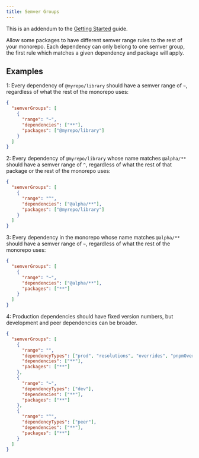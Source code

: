 ```yaml
---
title: Semver Groups
---
```


This is an addendum to the [Getting Started](/synopkg/guide/getting-started) guide.

Allow some packages to have different semver range rules to the rest of your monorepo. Each dependency can only belong to one semver group, the first rule which matches a given dependency and package will apply.

## Examples

1: Every dependency of `@myrepo/library` should have a semver range of `~`, regardless of what the rest of the monorepo uses:

```json title=".synopkgrc"
{
  "semverGroups": [
    {
      "range": "~",
      "dependencies": ["**"],
      "packages": ["@myrepo/library"]
    }
  ]
}
```

2: Every dependency of `@myrepo/library` whose name matches `@alpha/**` should have a semver range of `^`, regardless of what the rest of that package or the rest of the monorepo uses:

```json title=".synopkgrc"
{
  "semverGroups": [
    {
      "range": "^",
      "dependencies": ["@alpha/**"],
      "packages": ["@myrepo/library"]
    }
  ]
}
```

3: Every dependency in the monorepo whose name matches `@alpha/**` should have a semver range of `~`, regardless of what the rest of the monorepo uses:

```json title=".synopkgrc"
{
  "semverGroups": [
    {
      "range": "~",
      "dependencies": ["@alpha/**"],
      "packages": ["**"]
    }
  ]
}
```

4: Production dependencies should have fixed version numbers, but development and peer dependencies can be broader.

```json title=".synopkgrc"
{
  "semverGroups": [
    {
      "range": "",
      "dependencyTypes": ["prod", "resolutions", "overrides", "pnpmOverrides", "local"],
      "dependencies": ["**"],
      "packages": ["**"]
    },
    {
      "range": "~",
      "dependencyTypes": ["dev"],
      "dependencies": ["**"],
      "packages": ["**"]
    },
    {
      "range": "^",
      "dependencyTypes": ["peer"],
      "dependencies": ["**"],
      "packages": ["**"]
    }
  ]
}
```
